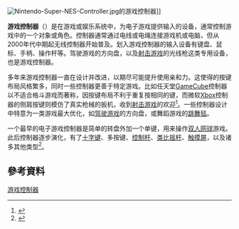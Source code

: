 {{refimprove|time=2014-07-10T16:11:45+00:00}}
{{NoteTA
|G1=Games
}}

[[File:Nintendo-Super-NES-Controller.jpg|thumb]]的游戏控制器]]

'''游戏控制器'''（{{lang-en|Game controller}}）是在游戏或娱乐系统中，为电子游戏提供输入的设备，通常控制游戏中的一个对象或角色。控制器通常通过电线或电绳连接游戏机或电脑，但从2000年代中期起无线控制器开始普及。划入游戏控制器的输入设备有键盘、鼠标、手柄、操作杆等。驾驶游戏的方向盘，以及[[射击游戏|射击游戏]]的光线枪这类专用设备，也是游戏控制器。

多年来游戏控制器一直在设计并改进，以期尽可能提升使用亲和力。这使得的按键布局风格繁多，同时一些控制器更善于特定游戏。比如任天堂[[GameCube|GameCube]]控制器以不适合格斗游戏而著称，因按键布局不利于重复按相同的键，而微软[[Xbox|Xbox]]控制器的侧肩按键则模仿了真实枪械的扳机，收到[[射击游戏|射击游戏]]的欢迎<ref name = "stanford">{{cite web| title = Evolution of Video Game Controllers| url = http://www.stanford.edu/group/htgg/cgi-bin/drupal/sites/default/files2/wlu_2003_1.pdf| first = William| last = Lu| accessdate = 2013-03-28| archive-date = 2021-04-23| archive-url = https://web.archive.org/web/20210423225554/https://web.stanford.edu/group/htgg/cgi-bin/drupal/sites/default/files2/wlu_2003_1.pdf| dead-url = no}}</ref>。一些控制器设计中特意为一类游戏最大优化，如[[竞速游戏|驾驶游戏]]的方向盘，或舞蹈游戏的[[跳舞毯|跳舞毯]]。

一个最早的电子游戏控制器是简单的转盘外加一个单键，用来操作[[双人网球|双人网球]]游戏。此后控制器逐步演化，有了[[十字键|十字键]]、多按键、[[控制杆|控制杆]]、[[类比摇杆|类比摇杆]]、[[触摸屏|触摸屏]]，以及诸多其他类型<ref name = "History">{{cite web| url = http://www.gioteck.com/potted-history-controllers/| title = Potted History of Controllers| accessdate = 2013-03-28| archive-url = https://web.archive.org/web/20131224105909/http://www.gioteck.com/potted-history-controllers/| archive-date = 2013-12-24| dead-url = yes}}</ref>。

== 參考資料 ==
{{reflist}}

{{电脑基本部件}}
{{Authority control}}
{{videogame-stub}}

[[Category:游戏控制器|]]